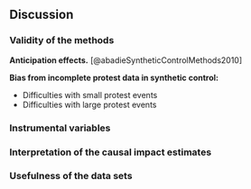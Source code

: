 <!--

Discussion interprets the results and places them in terms of the state-of-the-art.

Interpretation of findings (e.g. in terms of a) research ethics b) limitation of the research methodology):
Excellent and critical discussion and or reflection on all findings vis-a-vis existing research. Attention for research limitations and concrete suggestions for further research. Conclusions have been based on results, and have been taken to a higher level.

 -->

## Discussion

### Validity of the methods

__Anticipation effects.__ [@abadieSyntheticControlMethods2010]

__Bias from incomplete protest data in synthetic control:__

- Difficulties with small protest events
- Difficulties with large protest events

### Instrumental variables






### Interpretation of the causal impact estimates

### Usefulness of the data sets
